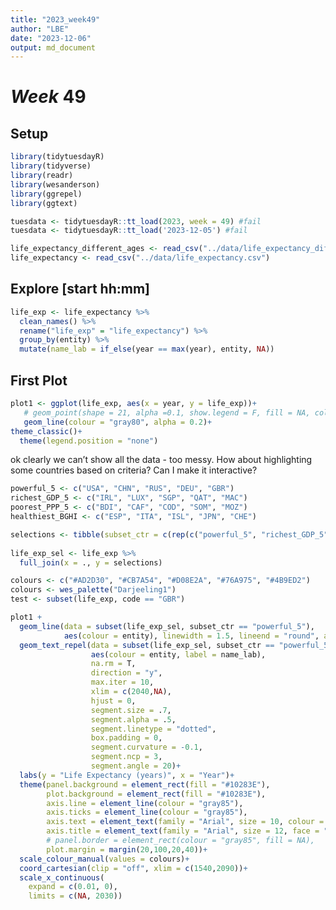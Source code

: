 ```yaml
---
title: "2023_week49"
author: "LBE"
date: "2023-12-06"
output: md_document
---
```


# *Week* 49



## **Setup**

```r
library(tidytuesdayR)
library(tidyverse)
library(readr)
library(wesanderson)
library(ggrepel)
library(ggtext)

tuesdata <- tidytuesdayR::tt_load(2023, week = 49) #fail
tuesdata <- tidytuesdayR::tt_load('2023-12-05') #fail

life_expectancy_different_ages <- read_csv("../data/life_expectancy_different_ages.csv")
life_expectancy <- read_csv("../data/life_expectancy.csv")
```

## Explore [start hh:mm]

```r

life_exp <- life_expectancy %>% 
  clean_names() %>% 
  rename("life_exp" = "life_expectancy") %>% 
  group_by(entity) %>% 
  mutate(name_lab = if_else(year == max(year), entity, NA))
```

## First Plot

```r
plot1 <- ggplot(life_exp, aes(x = year, y = life_exp))+
   # geom_point(shape = 21, alpha =0.1, show.legend = F, fill = NA, colour = "gray50")+
   geom_line(colour = "gray80", alpha = 0.2)+
theme_classic()+
  theme(legend.position = "none")
```
ok clearly we can't show all the data - too messy. How about highlighting some countries based on criteria? Can I make it interactive?

```r
powerful_5 <- c("USA", "CHN", "RUS", "DEU", "GBR")
richest_GDP_5 <- c("IRL", "LUX", "SGP", "QAT", "MAC")
poorest_PPP_5 <- c("BDI", "CAF", "COD", "SOM", "MOZ")
healthiest_BGHI <- c("ESP", "ITA", "ISL", "JPN", "CHE")

selections <- tibble(subset_ctr = c(rep(c("powerful_5", "richest_GDP_5", "poorest_PPP_5", "healthiest_BGHI"), each=5)), code=c(powerful_5,richest_GDP_5, poorest_PPP_5, healthiest_BGHI)) 
  
life_exp_sel <- life_exp %>% 
  full_join(x = ., y = selections)

colours <- c("#AD2D30", "#CB7A54", "#D08E2A", "#76A975", "#4B9ED2")
colours <- wes_palette("Darjeeling1")
test <- subset(life_exp, code == "GBR")

plot1 +
  geom_line(data = subset(life_exp_sel, subset_ctr == "powerful_5"),
            aes(colour = entity), linewidth = 1.5, lineend = "round", alpha = 0.6)+
  geom_text_repel(data = subset(life_exp_sel, subset_ctr == "powerful_5"),
                  aes(colour = entity, label = name_lab),
                  na.rm = T,
                  direction = "y",
                  max.iter = 10,
                  xlim = c(2040,NA),
                  hjust = 0,
                  segment.size = .7,
                  segment.alpha = .5,
                  segment.linetype = "dotted",
                  box.padding = 0,
                  segment.curvature = -0.1,
                  segment.ncp = 3,
                  segment.angle = 20)+
  labs(y = "Life Expectancy (years)", x = "Year")+
  theme(panel.background = element_rect(fill = "#10283E"),
        plot.background = element_rect(fill = "#10283E"),
        axis.line = element_line(colour = "gray85"),
        axis.ticks = element_line(colour = "gray85"),
        axis.text = element_text(family = "Arial", size = 10, colour = "gray85"),
        axis.title = element_text(family = "Arial", size = 12, face = "bold", colour = "gray85"),
        # panel.border = element_rect(colour = "gray85", fill = NA),
        plot.margin = margin(20,100,20,40))+
  scale_colour_manual(values = colours)+
  coord_cartesian(clip = "off", xlim = c(1540,2090))+
  scale_x_continuous(
    expand = c(0.01, 0),
    limits = c(NA, 2030)) 

```
